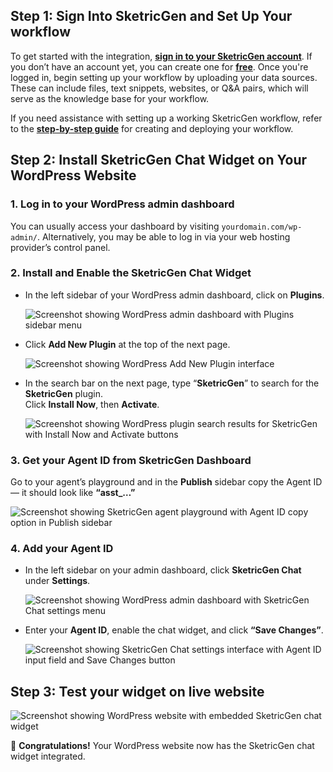 ## **Step 1: Sign Into SketricGen and Set Up Your workflow**

To get started with the integration, **[sign in to your SketricGen account](https://app.sketricgen.ai)**. If you don’t have an account yet, you can create one for **[free](https://app.sketricgen.ai)**. Once you're logged in, begin setting up your workflow by uploading your data sources. These can include files, text snippets, websites, or Q&A pairs, which will serve as the knowledge base for your workflow.

If you need assistance with setting up a working SketricGen workflow, refer to the **[step-by-step guide](https://docs.sketricgen.ai/user-guide/creating-your-first-agent)** for creating and deploying your workflow.

## **Step 2: Install SketricGen Chat Widget on Your WordPress Website**

### 1. Log in to your WordPress admin dashboard

You can usually access your dashboard by visiting `yourdomain.com/wp-admin/`. Alternatively, you may be able to log in via your web hosting provider’s control panel.

### 2. Install and Enable the SketricGen Chat Widget

- In the left sidebar of your WordPress admin dashboard, click on **Plugins**.

  ![Screenshot showing WordPress admin dashboard with Plugins sidebar menu](/images/wordpress/screenshot1.png)

- Click **Add New Plugin** at the top of the next page.

  ![Screenshot showing WordPress Add New Plugin interface](/images/wordpress/screenshot2.png)

- In the search bar on the next page, type “**SketricGen**” to search for the **SketricGen** plugin.  
  Click **Install Now**, then **Activate**.

  ![Screenshot showing WordPress plugin search results for SketricGen with Install Now and Activate buttons](/images/wordpress/screenshot3.png)

### 3. Get your Agent ID from SketricGen Dashboard

Go to your agent’s playground and in the **Publish** sidebar copy the Agent ID — it should look like **“asst_…”**

![Screenshot showing SketricGen agent playground with Agent ID copy option in Publish sidebar](/images/wordpress/screenshot4.png)

### 4. Add your Agent ID

- In the left sidebar on your admin dashboard, click **SketricGen Chat** under **Settings**.

   ![Screenshot showing WordPress admin dashboard with SketricGen Chat settings menu](/images/wordpress/screenshot5.png)

- Enter your **Agent ID**, enable the chat widget, and click **“Save Changes”**.

   ![Screenshot showing SketricGen Chat settings interface with Agent ID input field and Save Changes button](/images/wordpress/screenshot6.png)

## **Step 3: Test your widget on live website**

![Screenshot showing WordPress website with embedded SketricGen chat widget](/images/wordpress/screenshot7.png)

🎉 **Congratulations!** Your WordPress website now has the SketricGen chat widget integrated.
